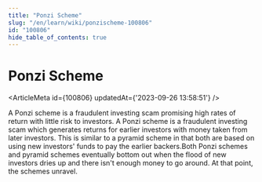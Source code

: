 ```yaml
---
title: "Ponzi Scheme"
slug: "/en/learn/wiki/ponzischeme-100806"
id: "100806"
hide_table_of_contents: true
---
```



# Ponzi Scheme

<ArticleMeta id={100806} updatedAt={'2023-09-26 13:58:51'} />
<div className='border-solid border-b border-t-0 my-4 border-[var(--ifm-color-gray-300)]' />

A Ponzi scheme is a fraudulent investing scam promising high rates of return with little risk to investors. A Ponzi scheme is a fraudulent investing scam which generates returns for earlier investors with money taken from later investors. This is similar to a pyramid scheme in that both are based on using new investors' funds to pay the earlier backers.Both Ponzi schemes and pyramid schemes eventually bottom out when the flood of new investors dries up and there isn't enough money to go around. At that point, the schemes unravel.

